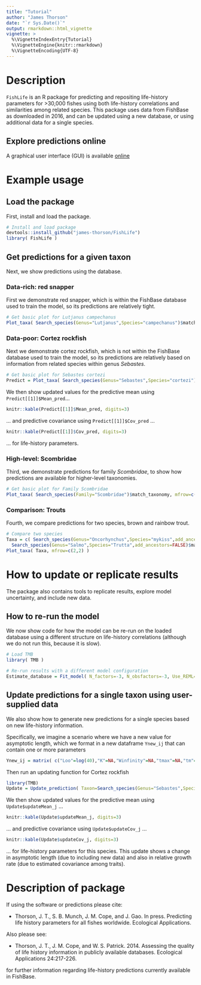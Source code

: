 ```yaml
---
title: "Tutorial"
author: "James Thorson"
date: "`r Sys.Date()`"
output: rmarkdown::html_vignette
vignette: >
  %\VignetteIndexEntry{Tutorial}
  %\VignetteEngine{knitr::rmarkdown}
  %\VignetteEncoding{UTF-8}
---
```


# Description

`FishLife` is an R package for predicting and repositing life-history parameters for >30,000 fishes using both life-history correlations and similarities among related species.  This package uses data from FishBase as downloaded in 2016, and can be updated using a new database, or using additional data for a single species. 

## Explore predictions online

A graphical user interface (GUI) is available [online](https://james-thorson.shinyapps.io/FishLife/)

# Example usage

## Load the package

First, install and load the package. 

```r
# Install and load package
devtools::install_github("james-thorson/FishLife")
library( FishLife )
```

## Get predictions for a given taxon

Next, we show predictions using the database. 

### Data-rich:  red snapper

First we demonstrate red snapper, which is within the FishBase database used to train the model, so its predictions are relatively tight.  

```r
# Get basic plot for Lutjanus campechanus
Plot_taxa( Search_species(Genus="Lutjanus",Species="campechanus")$match_taxonomy, mfrow=c(2,2) )
```

### Data-poor:  Cortez rockfish

Next we demonstrate cortez rockfish, which is not within the FishBase database used to train the model, so its predictions are relatively based on information from related species within genus *Sebastes*.  
```r
# Get basic plot for Sebastes cortezi
Predict = Plot_taxa( Search_species(Genus="Sebastes",Species="cortezi")$match_taxonomy, mfrow=c(2,2) )
```

We then show updated values for the predictive mean using `Predict[[1]]$Mean_pred`...

```r
knitr::kable(Predict[[1]]$Mean_pred, digits=3)
```

... and predictive covariance using `Predict[[1]]$Cov_pred` ...

```r
knitr::kable(Predict[[1]]$Cov_pred, digits=3)
```

... for life-history parameters.  

### High-level:  Scombridae

Third, we demonstrate predictions for family *Scombridae*, to show how predictions are available for higher-level taxonomies.
```r
# Get basic plot for Family Scombridae 
Plot_taxa( Search_species(Family="Scombridae")$match_taxonomy, mfrow=c(2,2) )
```

### Comparison:  Trouts

Fourth, we compare predictions for two species, brown and rainbow trout.
```r
# Compare two species
Taxa = c( Search_species(Genus="Oncorhynchus",Species="mykiss",add_ancestors=FALSE)$match_taxonomy,
  Search_species(Genus="Salmo",Species="Trutta",add_ancestors=FALSE)$match_taxonomy )
Plot_taxa( Taxa, mfrow=c(2,2) )
```

# How to update or replicate results

The package also contains tools to replicate results, explore model uncertainty, and include new data.  

## How to re-run the model

We now show code for how the model can be re-run on the loaded database using a different structure on life-history correlations (although we do not run this, because it is slow).  

```r
# Load TMB
library( TMB )

# Re-run results with a different model configuration
Estimate_database = Fit_model( N_factors=-3, N_obsfactors=-3, Use_REML=TRUE)
```

## Update predictions for a single taxon using user-supplied data

We also show how to generate new predictions for a single species based on new life-history information.  

Specifically, we imagine a scenario where we have a new value for asymptotic length, which we format in a new dataframe `Ynew_ij` that can contain one or more parameters
```r
Ynew_ij = matrix( c("Loo"=log(40),"K"=NA,"Winfinity"=NA,"tmax"=NA,"tm"=NA,"M"=NA,"Lm"=NA,"Temperature"=NA), nrow=1)
```

Then run an updating function for Cortez rockfish
```r
library(TMB)
Update = Update_prediction( Taxon=Search_species(Genus="Sebastes",Species="cortezi",add_ancestors=FALSE)$match_taxonomy, Ynew_ij=Ynew_ij)
```

We then show updated values for the predictive mean using `Update$updateMean_j` ...

```r
knitr::kable(Update$updateMean_j, digits=3)
```

... and predictive covariance using `Update$updateCov_j` ...

```r
knitr::kable(Update$updateCov_j, digits=3)
```

... for life-history parameters for this species. This update shows a change in asymptotic length (due to including new data) and also in relative growth rate (due to estimated covariance among traits).  

# Description of package

If using the software or predictions please cite:

* Thorson, J. T., S. B. Munch, J. M. Cope, and J. Gao. In press. Predicting life history parameters for all fishes worldwide. Ecological Applications.

Also please see:

* Thorson, J. T., J. M. Cope, and W. S. Patrick. 2014. Assessing the quality of life history information in publicly available databases. Ecological Applications 24:217-226.

for further information regarding life-history predictions currently available in FishBase.  

